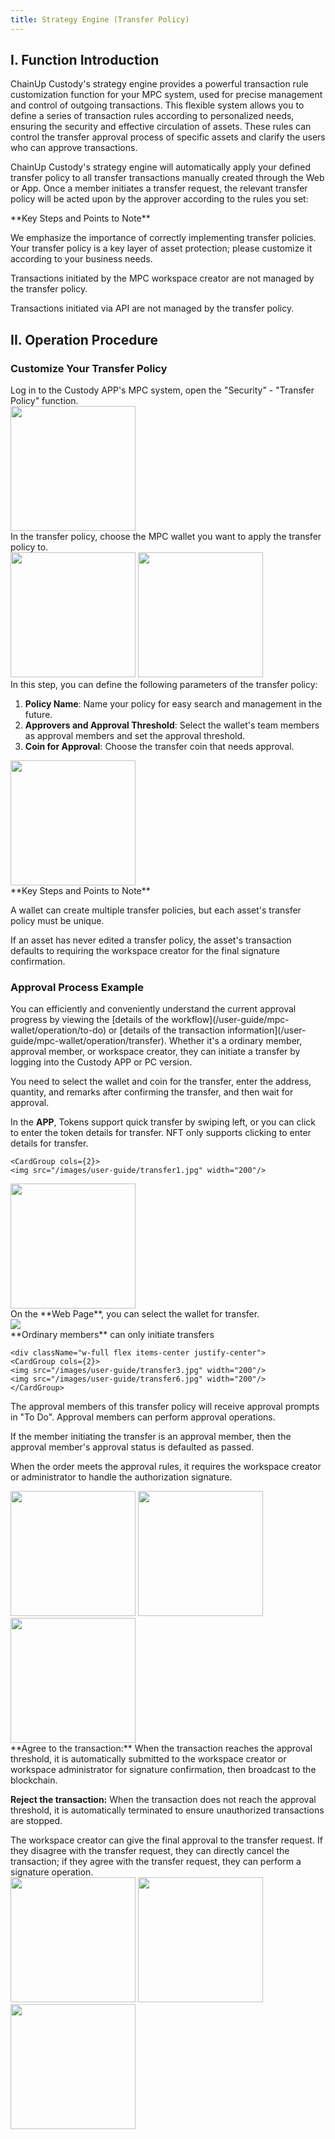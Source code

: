 ```yaml
---
title: Strategy Engine (Transfer Policy)
---
```


## I. Function Introduction

ChainUp Custody's strategy engine provides a powerful transaction rule customization function for your MPC system, used for precise management and control of outgoing transactions. This flexible system allows you to define a series of transaction rules according to personalized needs, ensuring the security and effective circulation of assets. These rules can control the transfer approval process of specific assets and clarify the users who can approve transactions.

ChainUp Custody's strategy engine will automatically apply your defined transfer policy to all transfer transactions manually created through the Web or App. Once a member initiates a transfer request, the relevant transfer policy will be acted upon by the approver according to the rules you set:

<Warning>
**Key Steps and Points to Note**

We emphasize the importance of correctly implementing transfer policies. Your transfer policy is a key layer of asset protection; please customize it according to your business needs.

Transactions initiated by the MPC workspace creator are not managed by the transfer policy.

Transactions initiated via API are not managed by the transfer policy.
</Warning>

## II. Operation Procedure

### Customize Your Transfer Policy

<Steps>
<Step title="Login and Open Transfer Policy">
    Log in to the Custody APP's MPC system, open the "Security" - "Transfer Policy" function.

<div className="w-full flex items-center justify-center">
        <img src="/images/user-guide/safe.jpg" width="200"/>
</div>

</Step>
<Step title="Choose the Wallet for the Policy">
   In the transfer policy, choose the MPC wallet you want to apply the transfer policy to.

<div className="w-full flex items-center justify-center">
    <CardGroup cols={2}>
        <img src="/images/user-guide/str1.png" width="200"/>
      <img src="/images/user-guide/str2.png" width="200"/>
        </CardGroup>
</div>

</Step>
<Step title="Add and Configure Transfer Policy">
In this step, you can define the following parameters of the transfer policy:

1. **Policy Name**: Name your policy for easy search and management in the future.
2. **Approvers and Approval Threshold**: Select the wallet's team members as approval members and set the approval threshold.
3. **Coin for Approval**: Choose the transfer coin that needs approval.

<div className="w-full flex items-center justify-center">
        <img src="/images/strategy.png" width="200"/>
</div>

<Warning>
**Key Steps and Points to Note**

A wallet can create multiple transfer policies, but each asset's transfer policy must be unique.

If an asset has never edited a transfer policy, the asset's transaction defaults to requiring the workspace creator for the final signature confirmation.
</Warning>

</Step>

</Steps>

### Approval Process Example

<Tip>
You can efficiently and conveniently understand the current approval progress by viewing the [details of the workflow](/user-guide/mpc-wallet/operation/to-do) or [details of the transaction information](/user-guide/mpc-wallet/operation/transfer).
</Tip>

<Steps>
<Step title="Initiate Transfer">
Whether it's a ordinary member, approval member, or workspace creator, they can initiate a transfer by logging into the Custody APP or PC version.

You need to select the wallet and coin for the transfer, enter the address, quantity, and remarks after confirming the transfer, and then wait for approval.

In the **APP**, Tokens support quick transfer by swiping left, or you can click to enter the token details for transfer. NFT only supports clicking to enter details for transfer.
<div className="w-full flex items-center justify-center">

    <CardGroup cols={2}>
    <img src="/images/user-guide/transfer1.jpg" width="200"/>
   <img src="/images/user-guide/transfer2.jpg" width="200"/>
    </CardGroup>
</div>
On the **Web Page**, you can select the wallet for transfer.
    <div className="w-full flex items-center justify-center">
    <img src="/images/user-guide/transfer4.jpg" />
</div>

</Step>
<Step title="Fill in and Confirm Transfer Information">
  **Ordinary members** can only initiate transfers

    <div className="w-full flex items-center justify-center">
    <CardGroup cols={2}>
    <img src="/images/user-guide/transfer3.jpg" width="200"/>
    <img src="/images/user-guide/transfer6.jpg" width="200"/>
    </CardGroup>
</div>

</Step>

<Step title="Approval Members Approve">

The approval members of this transfer policy will receive approval prompts in "To Do". Approval members can perform approval operations.

If the member initiating the transfer is an approval member, then the approval member's approval status is defaulted as passed.

When the order meets the approval rules, it requires the workspace creator or administrator to handle the authorization signature.

 <div className="w-full flex items-center justify-center">
    <CardGroup cols={3}>
    <img src="/images/user-guide/transfer5.png" width="200"/>
    <img src="/images/user-guide/transfer7.png" width="200"/>
 <img src="/images/user-guide/transfer8.png" width="200"/>
    </CardGroup>
</div>

<Tip>
**Agree to the transaction:** When the transaction reaches the approval threshold, it is automatically submitted to the workspace creator or workspace administrator for signature confirmation, then broadcast to the blockchain.

**Reject the transaction:** When the transaction does not reach the approval threshold, it is automatically terminated to ensure unauthorized transactions are stopped.
</Tip>

</Step>

<Step title="Transaction Signature">
The workspace creator can give the final approval to the transfer request. If they disagree with the transfer request, they can directly cancel the transaction; if they agree with the transfer request, they can perform a signature operation.


 <div className="w-full flex items-center justify-center">
    <CardGroup cols={3}>
    <img src="/images/user-guide/his1.png" width="200"/>
    <img src="/images/user-guide/his2.png" width="200"/>
     <img src="/images/user-guide/his3.png" width="200"/>
    </CardGroup>
</div>

</Step>

</Steps>


